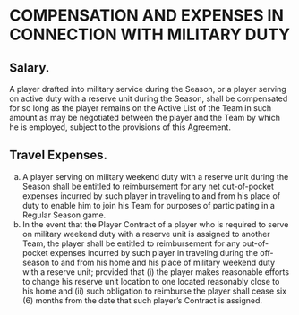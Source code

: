 # COMPENSATION AND EXPENSES IN CONNECTION WITH MILITARY DUTY
\chaptermark{COMPENSATION AND EXPENSES \ldots}

## Salary.

A player drafted into military service during the Season, or a player serving on active duty with a reserve unit during the Season, shall be compensated for so long as the player remains on the Active List of the Team in such amount as may be negotiated between the player and the Team by which he is employed, subject to the provisions of this Agreement.

## Travel Expenses.

(a) A player serving on military weekend duty with a reserve unit during the Season shall be entitled to reimbursement for any net out-of-pocket expenses incurred by such player in traveling to and from his place of duty to enable him to join his Team for purposes of participating in a Regular Season game.
(b) In the event that the Player Contract of a player who is required to serve on military weekend duty with a reserve unit is assigned to another Team, the player shall be entitled to reimbursement for any out-of-pocket expenses incurred by such player in traveling during the off-season to and from his home and his place of military weekend duty with a reserve unit; provided that (i) the player makes reasonable efforts to change his reserve unit location to one located reasonably close to his home and (ii) such obligation to reimburse the player shall cease six (6) months from the date that such player's Contract is assigned.